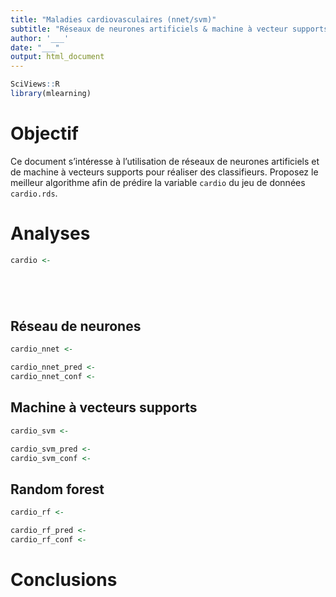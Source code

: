 ```yaml
---
title: "Maladies cardiovasculaires (nnet/svm)"
subtitle: "Réseaux de neurones artificiels & machine à vecteur supports"
author: '___'
date: "___"
output: html_document
---
```


```r
SciViews::R
library(mlearning)
```

# Objectif

Ce document s'intéresse à l'utilisation de réseaux de neurones artificiels et de machine à vecteurs supports pour réaliser des classifieurs. Proposez le meilleur algorithme afin de prédire la variable `cardio` du jeu de données `cardio.rds`.

<!--% Ce projet est un projet cadré. Vous devez uniquement répondre à la question posée. Ne modifiez pas le nom des chunks. -->


# Analyses

<!--%  Importez le jeu de données `cardio.rds`. Assurez vous que chaque variable soit dans un format correct. --> 

```r
cardio <-
```

<!--% Utilisez la fonction `table()` afin de mettre en évidence le nombre de niveau de la variable `cardio` ainsi que le nombre d'occurences par niveau de cette variable. -->

```r

```

<!--% Réalisez 3 graphiques différents de votre choix pour explorer ce jeu de données. Chaque graphique doit être commenté en 1 à 2 lignes. -->

```r

```

```r

```

```r

```

## Réseau de neurones

<!--% Réalisez un classifieur par réseau de neurones afin de prédire la variable `cardio`. Commentez votre analyse en maximum 3 lignes. -->

```r
cardio_nnet <- 
```

<!--% Obtenez les classes prédites par le réseau de neurones via une validation croisée 10 fois. Réalisez ensuite une matrice de confusion. Analysez votre matrice de confusion en maximum 3 lignes. -->

```r
cardio_nnet_pred <- 
cardio_nnet_conf <- 
```


## Machine à vecteurs supports

<!--% Réalisez un cliassifieur en utilisant la machine à vecteurs supports afin de prédire la variable `cardio`. Commentez votre analyse en maximum 3 lignes. -->

```r
cardio_svm <- 
```

<!--% Obtenez les classes prédites par la machine à vecteurs supports via une validation croisée 10 fois. Réalisez ensuite une matrice de confusion. Analysez votre matrice de confusion en maximum 3 lignes. -->

```r
cardio_svm_pred <- 
cardio_svm_conf <- 
```


## Random forest

<!--% Réalisez un classifieur par forêt aléatoire afin de prédire la variable `cardio`. -->

```r
cardio_rf <- 
```

<!--% Obtenez les classes prédites par la RF via une validation croisée 10 fois. Réalisez ensuite une matrice de confusion. Analysez votre matrice de confusion en maximum 3 lignes. -->

```r
cardio_rf_pred <- 
cardio_rf_conf <- 
```

# Conclusions 

<!--% Comparez ce que vous avez obtenus avec ces trois algorithmes en 6 lignes maximum. -->

